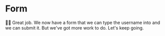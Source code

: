# Form

<EpicVideo url="https://www.epicreact.dev/workshops/react-fundamentals/form/solution" />

👨‍💼 Great job. We now have a form that we can type the username into and we can
submit it. But we've got more work to do. Let's keep going.
